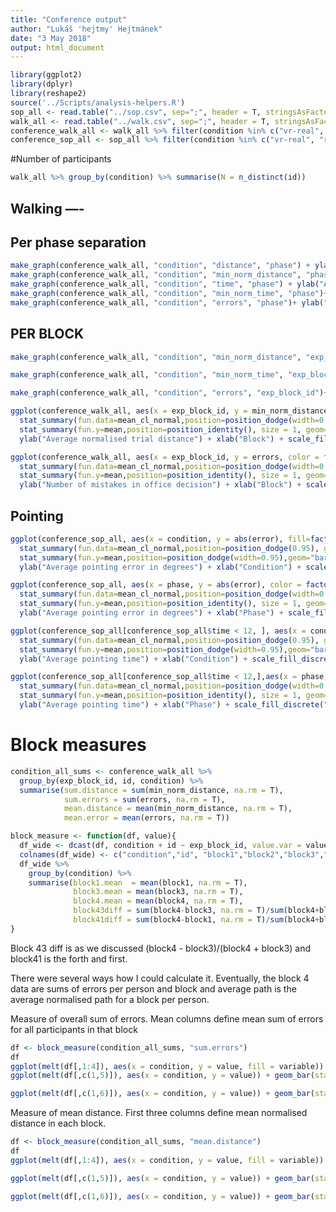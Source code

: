 ```yaml
---
title: "Conference output"
author: "Lukáš 'hejtmy' Hejtmánek"
date: "3 May 2018"
output: html_document
---
```


```r
library(ggplot2)
library(dplyr)
library(reshape2)
source('../Scripts/analysis-helpers.R')
sop_all <- read.table("../sop.csv", sep=";", header = T, stringsAsFactors = F)
walk_all <- read.table("../walk.csv", sep=";", header = T, stringsAsFactors = F)
conference_walk_all <- walk_all %>% filter(condition %in% c("vr-real", "real-real", "ve-real"))
conference_sop_all <- sop_all %>% filter(condition %in% c("vr-real", "real-real", "ve-real"))
```

#Number of participants
```r
walk_all %>% group_by(condition) %>% summarise(N = n_distinct(id))
```

## Walking ----

## Per phase separation
```r
make_graph(conference_walk_all, "condition", "distance", "phase") + ylab("Average absolute trial distance") + xlab("condition") + scale_fill_discrete(name = "Phase")
make_graph(conference_walk_all, "condition", "min_norm_distance", "phase") + ylab("Average normalised trial distance") + xlab("condition") + scale_fill_discrete(name = "Phase")
make_graph(conference_walk_all, "condition", "time", "phase") + ylab("Average absolute trial duration") + xlab("condition") + scale_fill_discrete(name = "Phase")
make_graph(conference_walk_all, "condition", "min_norm_time", "phase")+ ylab("Average normalised trial duration") + xlab("condition") + scale_fill_discrete(name = "Phase")
make_graph(conference_walk_all, "condition", "errors", "phase")+ ylab("Average number of errors") + xlab("condition") + scale_fill_discrete(name = "Phase")
```

## PER BLOCK
```r
make_graph(conference_walk_all, "condition", "min_norm_distance", "exp_block_id") + ylab("Average normalised trial distance") + xlab("condition") + scale_fill_discrete(name = "Block")

make_graph(conference_walk_all, "condition", "min_norm_time", "exp_block_id") + ylab("Average normalised trial duration") + xlab("condition") + scale_fill_discrete(name = "Block")

make_graph(conference_walk_all, "condition", "errors", "exp_block_id")+ ylab("Average number of errors") + xlab("condition") + scale_fill_discrete(name = "Block")

ggplot(conference_walk_all, aes(x = exp_block_id, y = min_norm_distance, color = factor(condition))) +
  stat_summary(fun.data=mean_cl_normal,position=position_dodge(width=0.1), width = 0.2, geom="errorbar") + 
  stat_summary(fun.y=mean,position=position_identity(), size = 1, geom="line") + 
  ylab("Average normalised trial distance") + xlab("Block") + scale_fill_discrete("Condition")

ggplot(conference_walk_all, aes(x = exp_block_id, y = errors, color = factor(condition))) +
  stat_summary(fun.data=mean_cl_normal,position=position_dodge(width=0.1), width = 0.2, geom="errorbar") + 
  stat_summary(fun.y=mean,position=position_identity(), size = 1, geom="line") + 
  ylab("Number of mistakes in office decision") + xlab("Block") + scale_fill_discrete("Condition")

```

## Pointing
```r
ggplot(conference_sop_all, aes(x = condition, y = abs(error), fill=factor(phase))) +
  stat_summary(fun.data=mean_cl_normal,position=position_dodge(0.95), geom="errorbar") + 
  stat_summary(fun.y=mean,position=position_dodge(width=0.95),geom="bar") +
  ylab("Average pointing error in degrees") + xlab("Condition") + scale_fill_discrete("Phase")

ggplot(conference_sop_all, aes(x = phase, y = abs(error), color = factor(condition))) +
  stat_summary(fun.data=mean_cl_normal,position=position_dodge(width=0.1), width = 0.2, geom="errorbar") + 
  stat_summary(fun.y=mean,position=position_identity(), size = 1, geom="line") + 
  ylab("Average pointing error in degrees") + xlab("Phase") + scale_fill_discrete("Condition")

ggplot(conference_sop_all[conference_sop_all$time < 12, ], aes(x = condition, y = time, fill=factor(phase))) +
  stat_summary(fun.data=mean_cl_normal,position=position_dodge(0.95), geom="errorbar") + 
  stat_summary(fun.y=mean,position=position_dodge(width=0.95),geom="bar") +
  ylab("Average pointing time") + xlab("Condition") + scale_fill_discrete("Phase")

ggplot(conference_sop_all[conference_sop_all$time < 12,],aes(x = phase, y = time, color = factor(condition))) +
  stat_summary(fun.data=mean_cl_normal,position=position_dodge(width=0.1), width = 0.2, geom="errorbar") + 
  stat_summary(fun.y=mean,position=position_identity(), size = 1, geom="line") + 
  ylab("Average pointing time") + xlab("Phase") + scale_fill_discrete("Condition")

```

# Block measures

```r
condition_all_sums <- conference_walk_all %>% 
  group_by(exp_block_id, id, condition) %>% 
  summarise(sum.distance = sum(min_norm_distance, na.rm = T), 
            sum.errors = sum(errors, na.rm = T),
            mean.distance = mean(min_norm_distance, na.rm = T),
            mean.error = mean(errors, na.rm = T))

block_measure <- function(df, value){
  df_wide <- dcast(df, condition + id ~ exp_block_id, value.var = value)
  colnames(df_wide) <- c("condition","id", "block1","block2","block3","block4","block5","block6")
  df_wide %>% 
    group_by(condition) %>%
    summarise(block1.mean  = mean(block1, na.rm = T),
              block3.mean = mean(block3, na.rm = T),
              block4.mean = mean(block4, na.rm = T),
              block43diff = sum(block4-block3, na.rm = T)/sum(block4+block3, na.rm = T),
              block41diff = sum(block4-block1, na.rm = T)/sum(block4+block1, na.rm = T))
}
```
Block 43 diff is as we discussed (block4 - block3)/(block4 + block3) and block41 is the forth and first. 

There were several ways how I could calculate it. Eventually, the block 4 data are sums of errors per person and block and average path is the average normalised path for a block per person.  

Measure of overall sum of errors. Mean columns define mean sum of errors for all participants in that block
```r
df <- block_measure(condition_all_sums, "sum.errors")
df
ggplot(melt(df[,1:4]), aes(x = condition, y = value, fill = variable)) + geom_bar(stat = 'identity', position="dodge") + ylab("Mean normalised distance")
ggplot(melt(df[,c(1,5)]), aes(x = condition, y = value)) + geom_bar(stat = 'identity', position="dodge") + ylab("Mean sum of errors improvement from block 3 to 4")

ggplot(melt(df[,c(1,6)]), aes(x = condition, y = value)) + geom_bar(stat = 'identity', position="dodge") + ylab("Mean sum of errors improvement from block 1 to 4")
```

Measure of mean distance. First three columns define mean normalised distance in each block.
```r
df <- block_measure(condition_all_sums, "mean.distance")
df
ggplot(melt(df[,1:4]), aes(x = condition, y = value, fill = variable)) + geom_bar(stat = 'identity', position="dodge") + ylab("Mean normalised distance")

ggplot(melt(df[,c(1,5)]), aes(x = condition, y = value)) + geom_bar(stat = 'identity', position="dodge") + ylab("Mean normalised distance improvement from block 3 to 4")

ggplot(melt(df[,c(1,6)]), aes(x = condition, y = value)) + geom_bar(stat = 'identity', position="dodge") + ylab("Mean normalised distance improvement from block 1 to 4")
```